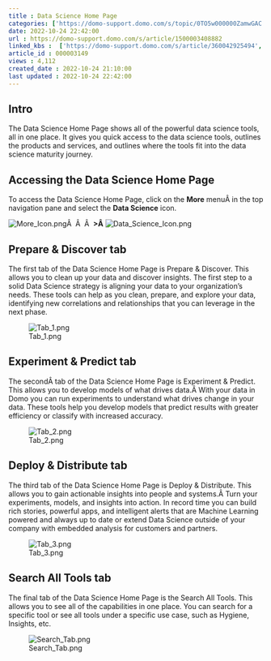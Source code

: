 ```yaml
---
title : Data Science Home Page
categories: ['https://domo-support.domo.com/s/topic/0TO5w000000ZamwGAC']
date: 2022-10-24 22:42:00
url : https://domo-support.domo.com/s/article/1500003408882
linked_kbs :  ['https://domo-support.domo.com/s/article/360042925494', 'https://domo-support.domo.com/s/knowledge-base', 'https://domo-support.domo.com/s/article/360043429953', 'https://domo-support.domo.com/s/article/1500003408882', 'https://domo-support.domo.com/s/article/360043429933', 'https://domo-support.domo.com/s/article/360043429693', 'https://domo-support.domo.com/s/topic/0TO5w000000ZamwGAC', 'https://domo-support.domo.com/s/article/360043429913']
article_id : 000003149
views : 4,112
created_date : 2022-10-24 21:10:00
last updated : 2022-10-24 22:42:00
---
```




Intro
-----


The Data Science Home Page shows all of the powerful data science tools, all in one place. It gives you quick access to the data science tools, outlines the products and services, and outlines where the tools fit into the data science maturity journey.


Accessing the Data Science Home Page
------------------------------------


To access the Data Science Home Page, click on the **More** menuÂ in the top navigation pane and select the **Data Science** icon.


![More_Icon.png](More_Icon.png)Â  Â  Â  **>Â** ![Data_Science_Icon.png](Data_Science_Icon.png)


Prepare & Discover tab
----------------------


The first tab of the Data Science Home Page is Prepare & Discover. This allows you to clean up your data and discover insights. The first step to a solid Data Science strategy is aligning your data to your organization's needs. These tools can help as you clean, prepare, and explore your data, identifying new correlations and relationships that you can leverage in the next phase.


![Tab_1.png](Tab_1.png)


Experiment & Predict tab
------------------------


The secondÂ tab of the Data Science Home Page is Experiment & Predict. This allows you to develop models of what drives data.Â With your data in Domo you can run experiments to understand what drives change in your data. These tools help you develop models that predict results with greater efficiency or classify with increased accuracy.


![Tab_2.png](Tab_2.png)


Deploy & Distribute tab
-----------------------


The third tab of the Data Science Home Page is Deploy & Distribute. This allows you to gain actionable insights into people and systems.Â Turn your experiments, models, and insights into action. In record time you can build rich stories, powerful apps, and intelligent alerts that are Machine Learning powered and always up to date or extend Data Science outside of your company with embedded analysis for customers and partners.


![Tab_3.png](Tab_3.png)


Search All Tools tab
--------------------


The final tab of the Data Science Home Page is the Search All Tools. This allows you to see all of the capabilities in one place. You can search for a specific tool or see all tools under a specific use case, such as Hygiene, Insights, etc.


![Search_Tab.png](Search_Tab.png)